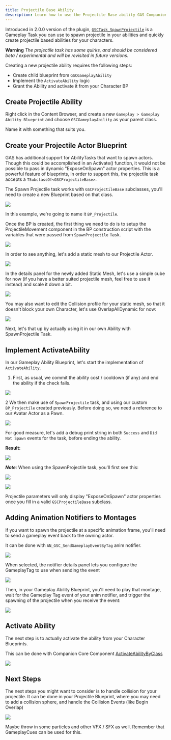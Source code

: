 ```yaml
---
title: Projectile Base Ability
description: Learn how to use the Projectile Base ability GAS Companion provides
---
```


Introduced in 2.0.0 version of the plugin, [`GSCTask_SpawnProjectile`](/api/gsc-task-spawn-projectile) is a Gameplay Task you can use to spawn projectile in your abilities and quickly create projectile based abilities for your characters.

**Warning** *The projectile task has some quirks, and should be considered beta / experimental and will be revisited in future versions.*

Creating a new projectile ability requires the following steps:

- Create child blueprint from `GSCGameplayAbility`
- Implement the `ActivateAbility` logic
- Grant the Ability and activate it from your Character BP

## Create Projectile Ability

Right click in the Content Browser, and create a new `Gameplay > Gameplay Ability Blueprint` and choose `GSCGameplayAbility` as your parent class.

Name it with something that suits you.

## Create your Projectile Actor Blueprint

GAS has additional support for AbilityTasks that want to spawn actors. Though this could be accomplished in an Activate() function, it would not be possible to pass in dynamic "ExposeOnSpawn" actor properties. This is a powerful feature of blueprints, in order to support this, the projectile task accepts a `TSubclassOf<GSCProjectileBase>`.

The Spawn Projectile task works with `GSCProjectileBase` subclasses, you'll need to create a new Blueprint based on that class.

![](create-projectile-actor.png)

In this example, we're going to name it `BP_Projectile`.

Once the BP is created, the first thing we need to do is to setup the ProjectileMovement component in the BP construction script with the variables that were passed from `SpawnProjectile` Task.

![](projectile-construction-script.png)

In order to see anything, let's add a static mesh to our Projectile Actor.

![](projectile_static_mesh.png)

In the details panel for the newly added Static Mesh, let's use a simple cube for now (if you have a better suited projectile mesh, feel free to use it instead) and scale it down a bit.

![](projectile_static_mesh_details.png)

You may also want to edit the Collision profile for your static mesh, so that it doesn't block your own Character, let's use OverlapAllDynamic for now:

![](projectile_mesh_collision_profile.png)

Next, let's that up by actually using it in our own Ability with SpawnProjectile Task.

## Implement ActivateAbility

In our Gameplay Ability Blueprint, let's start the implementation of `ActivateAbility`.

1. First, as usual, we commit the ability cost / cooldown (if any) and end the ability if the check fails.

![](activate_ability_01.png)

2 We then make use of `SpawnProjectile` task, and using our custom `BP_Projectile` created previously. Before doing so, we need a reference to our Avatar Actor as a Pawn.

![](projectile_ability_02.png)

For good measure, let's add a debug print string in both `Success` and `Did Not Spawn` events for the task, before ending the ability.

**Result:**

![](projectile_test_basic.gif)

***Note***: When using the SpawnProjectile task, you'll first see this:

![](spawn_projectile_context_menu.png)

![](projectile_task_class_none.png)

Projectile parameters will only display "ExposeOnSpawn" actor properties once you fill in a valid `GSCProjectileBase` subclass.

## Adding Animation Notifiers to Montages

If you want to spawn the projectile at a specific animation frame, you'll need to send a gameplay event back to the owning actor.

It can be done with `AN_GSC_SendGameplayEventByTag` anim notifier.

![](send_gameplay_event_notifier.png)

When selected, the notifier details panel lets you configure the GameplayTag to use when sending the event

![](send_gameplay_event_details.png)

Then, in your Gameplay Ability Blueprint, you'll need to play that montage, wait for the Gameplay Tag event of your anim notifier, and trigger the spawning of the projectile when you receive the event:

![](playmontageandwait_spawnprojectile.png)

## Activate Ability

The next step is to actually activate the ability from your Character Blueprints.

This can be done with Companion Core Component [ActivateAbilityByClass](/api/gsc-core-component/#activateabilitybyclass)

![](activate_ability.png)

## Next Steps

The next steps you might want to consider is to handle collision for your projectile. It can be done in your Projectile Blueprint, where you may need to add a collision sphere, and handle the Collision Events (like Begin Overlap)

![](projectile_next_step.png)

Maybe throw in some particles and other VFX / SFX as well. Remember that GameplayCues can be used for this.